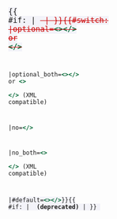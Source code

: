 <span style="font-size:large;"><code class="html" title="{{{2}}}" style="background:#F3F3F9;">{{ #if: {{{deprecated|}}} | <del style="color:#CC0000;"> | }}{{#switch: {{{end}}}
|optional=<b style="color:#006633">&lt;{{{1}}}</b>{{{atr|}}}<b style="color:#006633">&gt;</b>{{{3}}}<b style="color:#006633">&lt;/{{{1}}}></b>
or <b style="color:#006633">&lt;{{{1}}}</b>{{{atr|}}}<b style="color:#006633">/></b>

|optional_both=<b style="color:#006633">&lt;{{{1}}}</b>{{{atr|}}}<b style="color:#006633">&gt;</b>{{{3}}}<b style="color:#006633">&lt;/{{{1}}}></b>
or  <b style="color:#006633">&lt;{{{1}}}></b><br />
<b style="color:#006633">&lt;{{{1}}}</b>{{{atr|}}}<b style="color:#006633">/&gt;</b> (XML compatible)

|no=<b style="color:#006633">&lt;{{{1}}}</b>{{{atr|}}}<b style="color:#006633">/&gt;</b>

|no_both=<b style="color:#006633">&lt;{{{1}}}</b>{{{atr|}}}<b style="color:#006633">&gt;</b><br />
<b style="color:#006633">&lt;{{{1}}}</b>{{{atr|}}}<b style="color:#006633">/&gt;</b> (XML compatible)

|#default=<b style="color:#006633">&lt;{{{1}}}</b>{{{atr|}}}<b style="color:#006633">&gt;</b>{{{3}}}<b style="color:#006633">&lt;/{{{1}}}></b>}}{{ #if: {{{deprecated|}}} | </del> '''(deprecated)''' | }}
</code></span>